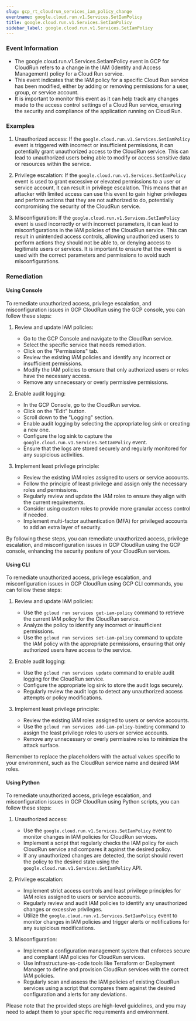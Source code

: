 ```yaml
--- 
slug: gcp_rt_cloudrun_services_iam_policy_change
eventname: google.cloud.run.v1.Services.SetIamPolicy
title: google.cloud.run.v1.Services.SetIamPolicy
sidebar_label: google.cloud.run.v1.Services.SetIamPolicy
---
```

                       
### Event Information

- The google.cloud.run.v1.Services.SetIamPolicy event in GCP for CloudRun refers to a change in the IAM (Identity and Access Management) policy for a Cloud Run service.
- This event indicates that the IAM policy for a specific Cloud Run service has been modified, either by adding or removing permissions for a user, group, or service account.
- It is important to monitor this event as it can help track any changes made to the access control settings of a Cloud Run service, ensuring the security and compliance of the application running on Cloud Run.


### Examples

1. Unauthorized access: If the `google.cloud.run.v1.Services.SetIamPolicy` event is triggered with incorrect or insufficient permissions, it can potentially grant unauthorized access to the CloudRun service. This can lead to unauthorized users being able to modify or access sensitive data or resources within the service.

2. Privilege escalation: If the `google.cloud.run.v1.Services.SetIamPolicy` event is used to grant excessive or elevated permissions to a user or service account, it can result in privilege escalation. This means that an attacker with limited access can use this event to gain higher privileges and perform actions that they are not authorized to do, potentially compromising the security of the CloudRun service.

3. Misconfiguration: If the `google.cloud.run.v1.Services.SetIamPolicy` event is used incorrectly or with incorrect parameters, it can lead to misconfigurations in the IAM policies of the CloudRun service. This can result in unintended access controls, allowing unauthorized users to perform actions they should not be able to, or denying access to legitimate users or services. It is important to ensure that the event is used with the correct parameters and permissions to avoid such misconfigurations.

### Remediation

#### Using Console

To remediate unauthorized access, privilege escalation, and misconfiguration issues in GCP CloudRun using the GCP console, you can follow these steps:

1. Review and update IAM policies:
   - Go to the GCP Console and navigate to the CloudRun service.
   - Select the specific service that needs remediation.
   - Click on the "Permissions" tab.
   - Review the existing IAM policies and identify any incorrect or insufficient permissions.
   - Modify the IAM policies to ensure that only authorized users or roles have the necessary access.
   - Remove any unnecessary or overly permissive permissions.

2. Enable audit logging:
   - In the GCP Console, go to the CloudRun service.
   - Click on the "Edit" button.
   - Scroll down to the "Logging" section.
   - Enable audit logging by selecting the appropriate log sink or creating a new one.
   - Configure the log sink to capture the `google.cloud.run.v1.Services.SetIamPolicy` event.
   - Ensure that the logs are stored securely and regularly monitored for any suspicious activities.

3. Implement least privilege principle:
   - Review the existing IAM roles assigned to users or service accounts.
   - Follow the principle of least privilege and assign only the necessary roles and permissions.
   - Regularly review and update the IAM roles to ensure they align with the current requirements.
   - Consider using custom roles to provide more granular access control if needed.
   - Implement multi-factor authentication (MFA) for privileged accounts to add an extra layer of security.

By following these steps, you can remediate unauthorized access, privilege escalation, and misconfiguration issues in GCP CloudRun using the GCP console, enhancing the security posture of your CloudRun services.

#### Using CLI

To remediate unauthorized access, privilege escalation, and misconfiguration issues in GCP CloudRun using GCP CLI commands, you can follow these steps:

1. Review and update IAM policies:
   - Use the `gcloud run services get-iam-policy` command to retrieve the current IAM policy for the CloudRun service.
   - Analyze the policy to identify any incorrect or insufficient permissions.
   - Use the `gcloud run services set-iam-policy` command to update the IAM policy with the appropriate permissions, ensuring that only authorized users have access to the service.

2. Enable audit logging:
   - Use the `gcloud run services update` command to enable audit logging for the CloudRun service.
   - Configure the appropriate log sink to store the audit logs securely.
   - Regularly review the audit logs to detect any unauthorized access attempts or policy modifications.

3. Implement least privilege principle:
   - Review the existing IAM roles assigned to users or service accounts.
   - Use the `gcloud run services add-iam-policy-binding` command to assign the least privilege roles to users or service accounts.
   - Remove any unnecessary or overly permissive roles to minimize the attack surface.

Remember to replace the placeholders with the actual values specific to your environment, such as the CloudRun service name and desired IAM roles.

#### Using Python

To remediate unauthorized access, privilege escalation, and misconfiguration issues in GCP CloudRun using Python scripts, you can follow these steps:

1. Unauthorized access:
   - Use the `google.cloud.run.v1.Services.SetIamPolicy` event to monitor changes in IAM policies for CloudRun services.
   - Implement a script that regularly checks the IAM policy for each CloudRun service and compares it against the desired policy.
   - If any unauthorized changes are detected, the script should revert the policy to the desired state using the `google.cloud.run.v1.Services.SetIamPolicy` API.

2. Privilege escalation:
   - Implement strict access controls and least privilege principles for IAM roles assigned to users or service accounts.
   - Regularly review and audit IAM policies to identify any unauthorized changes or excessive privileges.
   - Utilize the `google.cloud.run.v1.Services.SetIamPolicy` event to monitor changes in IAM policies and trigger alerts or notifications for any suspicious modifications.

3. Misconfiguration:
   - Implement a configuration management system that enforces secure and compliant IAM policies for CloudRun services.
   - Use infrastructure-as-code tools like Terraform or Deployment Manager to define and provision CloudRun services with the correct IAM policies.
   - Regularly scan and assess the IAM policies of existing CloudRun services using a script that compares them against the desired configuration and alerts for any deviations.

Please note that the provided steps are high-level guidelines, and you may need to adapt them to your specific requirements and environment.


 